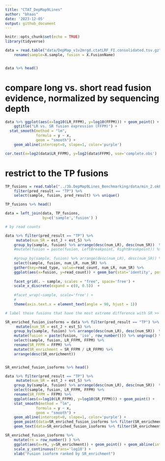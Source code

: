 ```yaml
---
title: "CTAT_DepMap9Lines"
author: "bhaas"
date: '2023-12-05'
output: github_document
---
```


```r
knitr::opts_chunk$set(echo = TRUE)
library(tidyverse)
```


```r

data = read.table("data/DepMap_v1v2mrgd.ctatLRF_FI.consolidated.tsv.gz", header=T, sep="\t", com='') %>% 
    rename(sample=X.sample, fusion = X.FusionName)


data %>% head()

```

# compare long vs. short read fusion evidence, normalized by sequencing depth

```r

data %>% ggplot(aes(x=log10(LR_FFPM), y=log10(FFPM))) + geom_point() +
    ggtitle("LR vs. SR fusion expression (FFPM)") +                                      
  stat_smooth(method = "lm", 
              formula = y ~ x, 
              geom = "smooth") + 
    geom_abline(intercept=0, slope=1, color='purple')


```


```r

cor.test(x=log2(data$LR_FFPM), y=log2(data$FFPM), use='complete.obs')

```


# restrict to the TP fusions 

```r

TP_fusions = read.table("../3b.DepMap9Lines_Benchmarking/data/min_2.okPara_ignoreUnsure.results.scored", header=T, sep="\t", stringsAsFactors = F) %>% 
    filter(pred_result == "TP") %>%
    select(sample, fusion, pred_result) %>% unique()

TP_fusions %>% head()
```

```r

data = left_join(data, TP_fusions,
                 by=c('sample','fusion') )

```


```r

# by read counts

data %>% filter(pred_result == "TP") %>%
     mutate(num_SR = est_J + est_S) %>%
    group_by(sample, fusion) %>% arrange(desc(num_LR), desc(num_SR))  %>% mutate(fusion = paste(fusion, 'iso', row_number())) %>% ungroup() %>%
    #mutate(fusion = paste(fusion, LeftBreakpoint, RightBreakpoint)) %>%
   
    #group_by(sample, fusion) %>% arrange(desc(num_LR), desc(num_SR)) %>% filter(row_number() == 1) %>% ungroup() %>%
    select(sample, fusion, num_LR, num_SR) %>% 
    gather(key=read_type, value=read_count, num_LR, num_SR) %>%
    ggplot(aes(x=fusion, y=read_count)) + geom_bar(stat='identity', position = 'dodge', aes(fill=read_type)) +
    
    facet_grid(. ~ sample, scales = "free", space='free') +
    scale_x_discrete(expand = c(0, 0.5))  +
    
    #facet_wrap(~sample, scale='free') +
    # 
    theme(axis.text.x = element_text(angle = 90, hjust = 1))

```


```r

# label those fusions that have the most extreme difference with SR >> LR

SR_enriched_fusion_isoforms = data %>% filter(pred_result == "TP") %>%
     mutate(num_SR = est_J + est_S) %>%
    group_by(sample, fusion) %>% arrange(desc(num_LR), desc(num_SR))  %>% 
    mutate(fusion = paste(fusion, 'iso', row_number())) %>% ungroup() %>%
    select(sample, fusion, LR_FFPM, FFPM) %>% 
    rename(SR_FFPM = FFPM) %>%
    mutate(SR_enrichment = SR_FFPM / LR_FFPM) %>%
    arrange(desc(SR_enrichment))


SR_enriched_fusion_isoforms %>% head()

```



```r

data %>% filter(pred_result == "TP") %>%
     mutate(num_SR = est_J + est_S) %>%
    group_by(sample, fusion) %>% arrange(desc(num_LR), desc(num_SR))  %>% mutate(fusion = paste(fusion, 'iso', row_number())) %>% ungroup() %>%
    select(sample, fusion, LR_FFPM, FFPM) %>% 
    rename(SR_FFPM = FFPM) %>%
    ggplot(aes(x=log10(LR_FFPM), y=log10(SR_FFPM))) + geom_point() +
    stat_smooth(method = "lm", 
              formula = y ~ x, 
              geom = "smooth") + 
    geom_abline(intercept=0, slope=1, color='purple') +
    geom_point(data=SR_enriched_fusion_isoforms %>% filter(SR_enrichment>=3), color='red')  +
    geom_text(data=SR_enriched_fusion_isoforms %>% filter(SR_enrichment>=3), aes(label=fusion))

```


```r

SR_enriched_fusion_isoforms %>%
    mutate(rn = row_number() ) %>%
    ggplot(aes(x=rn, y=SR_enrichment)) + geom_point() + geom_abline(interceipt=1, slope=0, color='purple') +
    scale_y_continuous(trans='log10') +
    xlab("Fusion isoform ranked by SR_enrichment")
   
```






